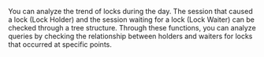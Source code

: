 <Xclude product='cubrid,postgresql,oracle,oracle-pro,oracle-v1,altibase,cubrid,db2'>

You can analyze the trend of locks during the day. The session that caused a lock (Lock Holder) and the session waiting for a lock (Lock Waiter) can be checked through a tree structure. Through these functions, you can analyze queries by checking the relationship between holders and waiters for locks that occurred at specific points.

</Xclude>
